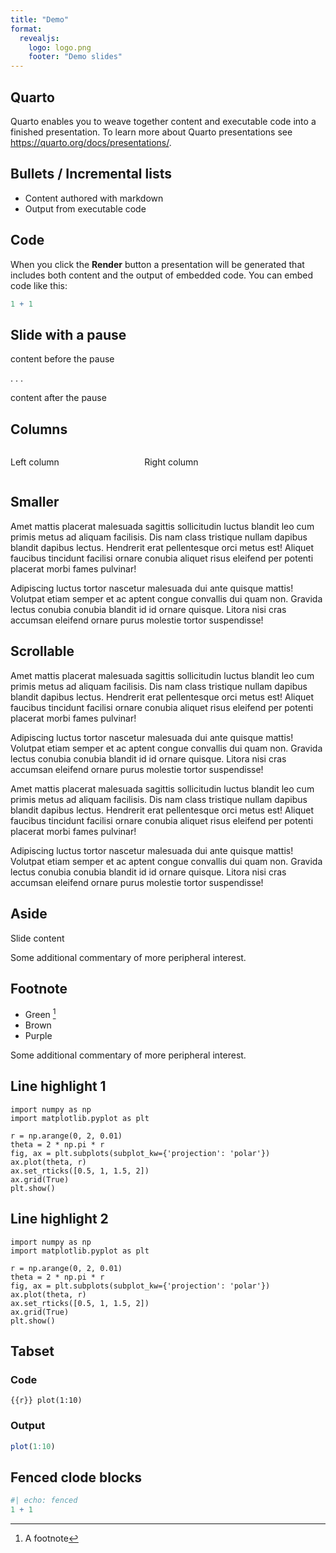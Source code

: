 ```yaml
---
title: "Demo"
format:
  revealjs:
    logo: logo.png
    footer: "Demo slides"
---
```


## Quarto

Quarto enables you to weave together content and executable code into a finished presentation. To learn more about Quarto presentations see <https://quarto.org/docs/presentations/>.

## Bullets / Incremental lists

::: {.incremental}
-   Content authored with markdown
-   Output from executable code
:::

## Code

When you click the **Render** button a presentation will be generated that includes both content and the output of embedded code. You can embed code like this:

```r
1 + 1
```

## Slide with a pause

content before the pause

. . .

content after the pause

## Columns

:::: {.columns}

::: {.column width="40%"}
Left column
:::

::: {.column width="60%"}
Right column
:::

::::

## Smaller {.smaller}

Amet mattis placerat malesuada sagittis sollicitudin luctus blandit leo cum primis metus ad aliquam facilisis. Dis nam class tristique nullam dapibus blandit dapibus lectus. Hendrerit erat pellentesque orci metus est! Aliquet faucibus tincidunt facilisi ornare conubia aliquet risus eleifend per potenti placerat morbi fames pulvinar!

Adipiscing luctus tortor nascetur malesuada dui ante quisque mattis! Volutpat etiam semper et ac aptent congue convallis dui quam non. Gravida lectus conubia conubia blandit id id ornare quisque. Litora nisi cras accumsan eleifend ornare purus molestie tortor suspendisse!

## Scrollable {.scrollable}

Amet mattis placerat malesuada sagittis sollicitudin luctus blandit leo cum primis metus ad aliquam facilisis. Dis nam class tristique nullam dapibus blandit dapibus lectus. Hendrerit erat pellentesque orci metus est! Aliquet faucibus tincidunt facilisi ornare conubia aliquet risus eleifend per potenti placerat morbi fames pulvinar!

Adipiscing luctus tortor nascetur malesuada dui ante quisque mattis! Volutpat etiam semper et ac aptent congue convallis dui quam non. Gravida lectus conubia conubia blandit id id ornare quisque. Litora nisi cras accumsan eleifend ornare purus molestie tortor suspendisse!

Amet mattis placerat malesuada sagittis sollicitudin luctus blandit leo cum primis metus ad aliquam facilisis. Dis nam class tristique nullam dapibus blandit dapibus lectus. Hendrerit erat pellentesque orci metus est! Aliquet faucibus tincidunt facilisi ornare conubia aliquet risus eleifend per potenti placerat morbi fames pulvinar!

Adipiscing luctus tortor nascetur malesuada dui ante quisque mattis! Volutpat etiam semper et ac aptent congue convallis dui quam non. Gravida lectus conubia conubia blandit id id ornare quisque. Litora nisi cras accumsan eleifend ornare purus molestie tortor suspendisse!

## Aside

Slide content

::: aside
Some additional commentary of more peripheral interest.
:::

## Footnote

- Green ^[A footnote]
- Brown
- Purple

::: aside
Some additional commentary of more peripheral interest.
:::

## Line highlight 1

```.python
import numpy as np
import matplotlib.pyplot as plt

r = np.arange(0, 2, 0.01)
theta = 2 * np.pi * r
fig, ax = plt.subplots(subplot_kw={'projection': 'polar'})
ax.plot(theta, r)
ax.set_rticks([0.5, 1, 1.5, 2])
ax.grid(True)
plt.show()
```

## Line highlight 2

```.python
import numpy as np
import matplotlib.pyplot as plt

r = np.arange(0, 2, 0.01)
theta = 2 * np.pi * r
fig, ax = plt.subplots(subplot_kw={'projection': 'polar'})
ax.plot(theta, r)
ax.set_rticks([0.5, 1, 1.5, 2])
ax.grid(True)
plt.show()
```

## Tabset

::: {.panel-tabset}

### Code

```{{r}}
plot(1:10)
```

### Output

```r

plot(1:10)

```

:::

## Fenced clode blocks

```r
#| echo: fenced
1 + 1
```